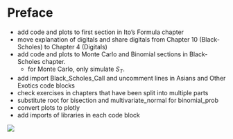 # Preface {.unnumbered}

::: ToDo

- add code and plots to first section in Ito's Formula chapter 
- move explanation of digitals and share digitals from Chapter 10 (Black-Scholes) to Chapter 4 (Digitals)
- add code and plots to Monte Carlo and Binomial sections in Black-Scholes chapter.  
  - for Monte Carlo, only simulate $S_T$.
- add import Black_Scholes_Call and uncomment lines in Asians and Other Exotics code blocks
- check exercises in chapters that have been split into multiple parts
- substitute root for bisection and multivariate_normal for binomial_prob 
- convert plots to plotly
- add imports of libraries in each code block

:::


    

![](under_construction.jpg)


